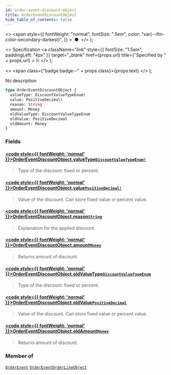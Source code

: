 ```yaml
---
id: order-event-discount-object
title: OrderEventDiscountObject
hide_table_of_contents: false
---
```


  <>
    <span
      style={{
        fontWeight: "normal",
        fontSize: ".5em",
        color: "var(--ifm-color-secondary-darkest)",
      }}
    >
      &nbsp;●&nbsp;
    </span>
  </>
);

  <>
    Specification
    <a
      className="link"
      style={{ fontSize: "1.5em", paddingLeft: "4px" }}
      target="\_blank"
      href={props.url}
      title={"Specified by " + props.url}
    >
      ⎘
    </a>
  </>
);

  <>
    <span class={"badge badge--" + props.class}>{props.text}</span>
  </>
);

No description

```graphql
type OrderEventDiscountObject {
  valueType: DiscountValueTypeEnum!
  value: PositiveDecimal!
  reason: String
  amount: Money
  oldValueType: DiscountValueTypeEnum
  oldValue: PositiveDecimal
  oldAmount: Money
}
```

### Fields

#### [<code style={{ fontWeight: 'normal' }}>OrderEventDiscountObject.<b>valueType</b></code>](#)<Bullet />[`DiscountValueTypeEnum!`](../../../developer/api-reference/enums/discount-value-type-enum) <Badge class="secondary" text="non-null"/> <Badge class="secondary" text="enum"/>

> Type of the discount: fixed or percent.

#### [<code style={{ fontWeight: 'normal' }}>OrderEventDiscountObject.<b>value</b></code>](#)<Bullet />[`PositiveDecimal!`](../../../developer/api-reference/scalars/positive-decimal) <Badge class="secondary" text="non-null"/> <Badge class="secondary" text="scalar"/>

> Value of the discount. Can store fixed value or percent value.

#### [<code style={{ fontWeight: 'normal' }}>OrderEventDiscountObject.<b>reason</b></code>](#)<Bullet />[`String`](../../../developer/api-reference/scalars/string) <Badge class="secondary" text="scalar"/>

> Explanation for the applied discount.

#### [<code style={{ fontWeight: 'normal' }}>OrderEventDiscountObject.<b>amount</b></code>](#)<Bullet />[`Money`](../../../developer/api-reference/objects/money) <Badge class="secondary" text="object"/>

> Returns amount of discount.

#### [<code style={{ fontWeight: 'normal' }}>OrderEventDiscountObject.<b>oldValueType</b></code>](#)<Bullet />[`DiscountValueTypeEnum`](../../../developer/api-reference/enums/discount-value-type-enum) <Badge class="secondary" text="enum"/>

> Type of the discount: fixed or percent.

#### [<code style={{ fontWeight: 'normal' }}>OrderEventDiscountObject.<b>oldValue</b></code>](#)<Bullet />[`PositiveDecimal`](../../../developer/api-reference/scalars/positive-decimal) <Badge class="secondary" text="scalar"/>

> Value of the discount. Can store fixed value or percent value.

#### [<code style={{ fontWeight: 'normal' }}>OrderEventDiscountObject.<b>oldAmount</b></code>](#)<Bullet />[`Money`](../../../developer/api-reference/objects/money) <Badge class="secondary" text="object"/>

> Returns amount of discount.

### Member of

[`OrderEvent`](../../../developer/api-reference/objects/order-event) <Badge class="secondary" text="object"/><Bullet />[`OrderEventOrderLineObject`](../../../developer/api-reference/objects/order-event-order-line-object) <Badge class="secondary" text="object"/>
